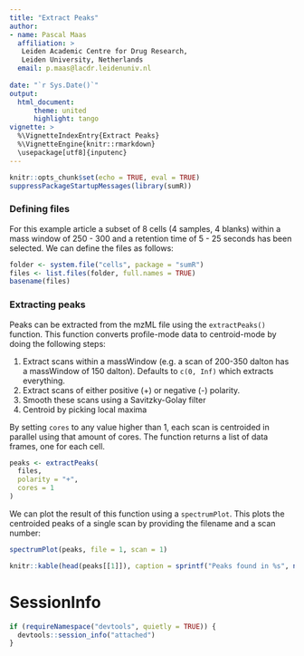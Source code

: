 ```yaml
---
title: "Extract Peaks"
author:
- name: Pascal Maas
  affiliation: >
   Leiden Academic Centre for Drug Research, 
   Leiden University, Netherlands
  email: p.maas@lacdr.leidenuniv.nl
  
date: "`r Sys.Date()`"
output: 
  html_document:
      theme: united
      highlight: tango
vignette: >
  %\VignetteIndexEntry{Extract Peaks}
  %\VignetteEngine{knitr::rmarkdown}
  \usepackage[utf8]{inputenc}
---
```


```r
knitr::opts_chunk$set(echo = TRUE, eval = TRUE)
suppressPackageStartupMessages(library(sumR))
```

### Defining files
For this example article a subset of 8 cells (4 samples, 4 blanks) within a mass
window of 250 - 300 and a retention time of 5 - 25 seconds has been selected.
We can define the files as follows:

```r
folder <- system.file("cells", package = "sumR")
files <- list.files(folder, full.names = TRUE)
basename(files)
```

### Extracting peaks

Peaks can be extracted from the mzML file using the `extractPeaks()` function. This function converts profile-mode data to centroid-mode by doing the following steps:

1.  Extract scans within a massWindow (e.g. a scan of 200-350 dalton has a massWindow of 150 dalton). Defaults to `c(0, Inf)` which extracts everything.
2.  Extract scans of either positive (+) or negative (-) polarity.
3.  Smooth these scans using a Savitzky-Golay filter
4.  Centroid by picking local maxima

By setting `cores` to any value higher than 1, each scan is centroided in parallel using that amount of cores. The function returns a list of data frames, one for each cell.

```r
peaks <- extractPeaks(
  files, 
  polarity = "+",
  cores = 1
)
```

We can plot the result of this function using a `spectrumPlot`. This plots the centroided peaks of a single scan by providing the filename and a scan number:

```r
spectrumPlot(peaks, file = 1, scan = 1)
```

```r
knitr::kable(head(peaks[[1]]), caption = sprintf("Peaks found in %s", names(peaks)[1]))
```

# SessionInfo
```r
if (requireNamespace("devtools", quietly = TRUE)) {
  devtools::session_info("attached")
}
```
